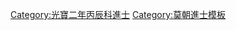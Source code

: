{{Navbox
|name = 光寶二年丙辰科庭試進士榜
|title = [[莫朝進士列表|光寶二年（1556年）丙辰科庭試進士榜]]
|titlestyle = background-color:#FFD700;
|image =
|style = width:100%;text-align:center; 
|groupstyle = text-align:center; background-color:#FFD700;
|liststyle = text-align:center;
|state = {{{state<includeonly>|collapsed</includeonly>}}}

|group1 = 第一甲<br>勅賜進士及第<br>共3名
|list1 = [[狀元]]：'''[[范鎮 (越南)|范　鎮]]''' - [[探花]]：'''[[杜汪|杜　汪]]''' - [[探花]]：'''[[阮堯佐]]'''

|group2 = 第二甲<br>勅賜進士出身<br>共4名
|list2 = [[范曰茂]] - [[阮珙|阮　珙]] - [[范端良]] - [[潘愷|潘　愷]]

|group3 = 第三甲<br>勅賜同進士出身<br>共17名
|list3 = [[阮仁安]] - [[阮雄斷]] - [[宋昕|宋　昕]] - [[阮秉彝]] - [[阮淵|阮　淵]]<br>[[阮珖|阮　珖]] - [[阮亮|阮　亮]] - [[吳懌|吳　懌]] - [[吳慶濃]] - [[裴廷贊]] - [[鄧無競]]<br>[[阮宏|阮　宏]] - [[汝琮|汝　琮]] - [[武瑾|武　瑾]] - [[武謹|武　謹]] - [[阮鳳雛]] - [[陳道潛 (莫朝)|陳道潛]]

|belowstyle = text-align: center; background-color:#FFD700;
|below='''前一科：[[Template:景曆六年癸丑科庭試進士榜|景曆六年癸丑科]]　'''·'''　後一科：[[Template:光寶五年己未科庭試進士榜|光寶五年己未科]]'''
}}
[[Category:光寶二年丙辰科進士]]
<noinclude>[[Category:光寶二年丙辰科進士| ]]
[[Category:莫朝進士模板]]</noinclude>